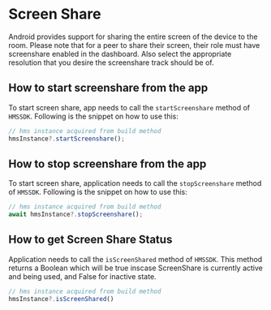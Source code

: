 # Screen Share 
Android provides support for sharing the entire screen of the device to the room. Please note that for a peer to share their screen, 
their role must have screenshare enabled in the dashboard. Also select the appropriate resolution that you desire the screenshare track should be of.

## How to start screenshare from the app
To start screen share, app needs to call the `startScreenshare` method of `HMSSDK`.
Following is the snippet on how to use this:
```js
// hms instance acquired from build method
hmsInstance?.startScreenshare();
```
## How to stop screenshare from the app
To start screen share, application needs to call the `stopScreenshare` method of `HMSSDK`.
Following is the snippet on how to use this:
```js
// hms instance acquired from build method
await hmsInstance?.stopScreenshare();
```
## How to get Screen Share Status
Application needs to call the `isScreenShared` method of `HMSSDK`. This method returns a Boolean which will be true 
inscase ScreenShare is currently active and being used, and False for inactive state.
```js
// hms instance acquired from build method
hmsInstance?.isScreenShared()
```
